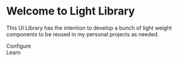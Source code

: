 
<Meta title="Introduction" />

<style>
  {`
    .subheading {
      --mediumdark: '#999999';
      font-weight: 900;
      font-size: 13px;
      color: #999;
      letter-spacing: 6px;
      line-height: 24px;
      text-transform: uppercase;
      margin-bottom: 12px;
      margin-top: 40px;
    }
  `}
</style>

# Welcome to Light Library

This UI Library has the intention to develop a bunch of light weight components to be reused in my personal projects as needed.

<div className="subheading">Configure</div>

<div className="subheading">Learn</div>
